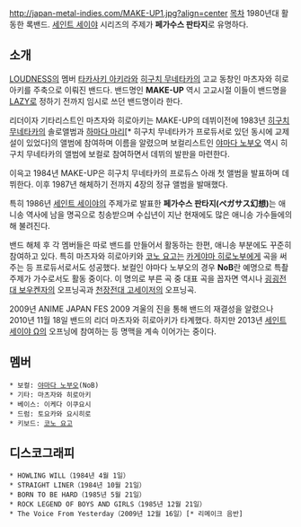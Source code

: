 http://japan-metal-indies.com/MAKE-UP1.jpg?align=center
[[목차]]
1980년대 활동한 록밴드. [[세인트 세이야]] 시리즈의 주제가 '''페가수스 판타지'''로 유명하다.

== 소개 ==
[[LOUDNESS]]의 멤버 [[타카사키 아키라]]와 [[히구치 무네타카]]의 고교 동창인 마츠자와 히로아키를 주축으로 이뤄진 밴드다. 밴드명인 '''MAKE-UP''' 역시 고교시절 이들이 밴드명을 [[LAZY]]로 정하기 전까지 임시로 쓰던 밴드명이라 한다.

리더이자 기타리스트인 마츠자와 히로아키는 MAKE-UP의 데뷔이전에 1983년 [[히구치 무네타카]]의 솔로앨범과 [[하마다 마리]][* 히구치 무네타카가 프로듀서로 있던 동시에 교제설이 있었다]의 앨범에 참여하며 이름을 알렸으며 보컬리스트인 [[야마다 노부오]] 역시 히구치 무네타카의 앨범에 보컬로 참여하면서 데뷔의 발판을 마련한다.

이윽고 1984년 MAKE-UP은 히구치 무네타카의 프로듀스 아래 첫 앨범을 발표하며 데뷔한다. 이후 1987년 해체하기 전까지 4장의 정규 앨범을 발매했다.

특히 1986년 [[세인트 세이야]]의 주제가로 발표한 '''페가수스 판타지(ペガサス幻想)'''는 애니송 역사에 남을 명곡으로 칭송받으며 수십년이 지난 현재에도 많은 애니송 가수들에의해 불려진다.

밴드 해체 후 각 멤버들은 따로 밴드를 만들어서 활동하는 한편, 애니송 부분에도 꾸준히 참여하고 있다. 특히 마츠자와 히로아키와 [[코노 요고]]는 [[카게야마 히로노부]]에게 곡을 써주는 등 프로듀서로서도 성공했다. 보컬인 야마다 노부오의 경우 '''NoB'''란 예명으로 특촬 주제가 가수로서도 활동 중이다. 이 명의로 부른 곡 중 대표 곡을 꼽자면 역시나 [[굉굉전대 보우켄자]]의 오프닝곡과 [[천장전대 고세이저]]의 오프닝곡.

2009년 ANIME JAPAN FES 2009 겨울의 진을 통해 밴드의 재결성을 알렸으나 2010년 11월 18일 밴드의 리더 마츠자와 히로아키가 타계했다. 하지만 2013년 [[세인트 세이야 Ω]]의 오프닝에 참여하는 등 명맥을 계속 이어가는 중이다.

== 멤버 ==
 * 보컬: [[야마다 노부오]](NoB)
 * 기타: 마츠자와 히로아키
 * 베이스: 이케다 이쿠요시
 * 드럼: 토요카와 요시히로
 * 키보드: [[코노 요고]]

== 디스코그래피 ==
 * HOWLING WILL（1984년 4월 1일）
 * STRAIGHT LINER（1984년 10월 21일）
 * BORN TO BE HARD（1985년 5월 21일）
 * ROCK LEGEND OF BOYS AND GIRLS（1985년 12월 21일）
 * The Voice From Yesterday（2009년 12월 16일）[* 리메이크 음반]
